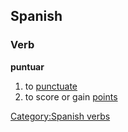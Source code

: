 == Spanish == 
=== Verb === 
'''puntuar'''
# to [[punctuate]]
# to score or gain [[points]]

{{template:Es:-ar(puntuar)|punt}}
[[Category:Spanish verbs]]